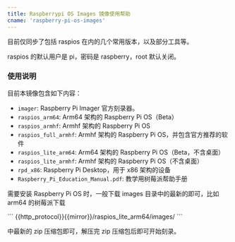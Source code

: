 ```yaml
---
title: Raspberrypi OS Images 镜像使用帮助
cname: 'raspberry-pi-os-images'
---
```


目前仅同步了包括 raspios 在内的几个常用版本，以及部分工具等。

raspios 的默认用户是 pi，密码是 raspberry，root 默认关闭。

### 使用说明

目前本镜像包含如下内容：

- `imager`: Raspberry Pi Imager 官方刻录器。
- `raspios_arm64`: Arm64 架构的 Raspberry Pi OS（Beta）
- `raspios_armhf`: Armhf 架构的 Raspberry Pi OS
- `raspios_full_armhf`: Armhf 架构的 Raspberry Pi OS，并包含官方推荐的软件
- `raspios_lite_arm64`: Arm64 架构的 Raspberry Pi OS（Beta，不含桌面）
- `raspios_lite_armhf`: Armhf 架构的 Raspberry Pi OS（不含桌面）
- `rpd_x86`: Raspberry Pi Desktop，用于 x86 架构的设备
- `Raspberry_Pi_Education_Manual.pdf`: 教学用树莓派帮助手册

需要安装 Raspberry Pi OS 时，一般下载 images 目录中的最新的即可，比如 arm64 的树莓派下载

<CodeBlock>
```
{{http_protocol}}{{mirror}}/raspios_lite_arm64/images/
```
</CodeBlock>

中最新的 zip 压缩包即可，解压完 zip 压缩包后即可开始刻录。
